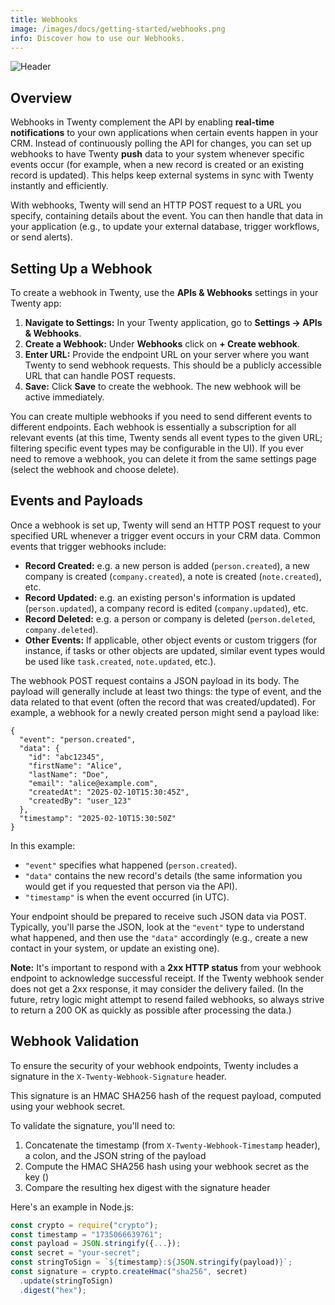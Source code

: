 ```yaml
---
title: Webhooks
image: /images/docs/getting-started/webhooks.png
info: Discover how to use our Webhooks.
---
```

<Frame>
  <img src="/images/docs/getting-started/webhooks.png" alt="Header" />
</Frame>

## Overview
Webhooks in Twenty complement the API by enabling **real-time notifications** to your own applications when certain events happen in your CRM. Instead of continuously polling the API for changes, you can set up webhooks to have Twenty **push** data to your system whenever specific events occur (for example, when a new record is created or an existing record is updated). This helps keep external systems in sync with Twenty instantly and efficiently.

With webhooks, Twenty will send an HTTP POST request to a URL you specify, containing details about the event. You can then handle that data in your application (e.g., to update your external database, trigger workflows, or send alerts).

## Setting Up a Webhook
To create a webhook in Twenty, use the **APIs & Webhooks** settings in your Twenty app:

1. **Navigate to Settings:** In your Twenty application, go to **Settings → APIs & Webhooks**.
2. **Create a Webhook:** Under **Webhooks** click on **+ Create webhook**.
3. **Enter URL:** Provide the endpoint URL on your server where you want Twenty to send webhook requests. This should be a publicly accessible URL that can handle POST requests.
4. **Save:** Click **Save** to create the webhook. The new webhook will be active immediately.

You can create multiple webhooks if you need to send different events to different endpoints. Each webhook is essentially a subscription for all relevant events (at this time, Twenty sends all event types to the given URL; filtering specific event types may be configurable in the UI). If you ever need to remove a webhook, you can delete it from the same settings page (select the webhook and choose delete).

## Events and Payloads
Once a webhook is set up, Twenty will send an HTTP POST request to your specified URL whenever a trigger event occurs in your CRM data. Common events that trigger webhooks include:

* **Record Created:** e.g. a new person is added (`person.created`), a new company is created (`company.created`), a note is created (`note.created`), etc.
* **Record Updated:** e.g. an existing person's information is updated (`person.updated`), a company record is edited (`company.updated`), etc.
* **Record Deleted:** e.g. a person or company is deleted (`person.deleted`, `company.deleted`).
* **Other Events:** If applicable, other object events or custom triggers (for instance, if tasks or other objects are updated, similar event types would be used like `task.created`, `note.updated`, etc.).

The webhook POST request contains a JSON payload in its body. The payload will generally include at least two things: the type of event, and the data related to that event (often the record that was created/updated). For example, a webhook for a newly created person might send a payload like:

```
{
  "event": "person.created",
  "data": {
    "id": "abc12345",
    "firstName": "Alice",
    "lastName": "Doe",
    "email": "alice@example.com",
    "createdAt": "2025-02-10T15:30:45Z",
    "createdBy": "user_123"
  },
  "timestamp": "2025-02-10T15:30:50Z"
}
```

In this example:
 
* `"event"` specifies what happened (`person.created`).
* `"data"` contains the new record's details (the same information you would get if you requested that person via the API).
* `"timestamp"` is when the event occurred (in UTC).

Your endpoint should be prepared to receive such JSON data via POST. Typically, you'll parse the JSON, look at the `"event"` type to understand what happened, and then use the `"data"` accordingly (e.g., create a new contact in your system, or update an existing one).
 
**Note:** It's important to respond with a **2xx HTTP status** from your webhook endpoint to acknowledge successful receipt. If the Twenty webhook sender does not get a 2xx response, it may consider the delivery failed. (In the future, retry logic might attempt to resend failed webhooks, so always strive to return a 200 OK as quickly as possible after processing the data.)

## Webhook Validation

To ensure the security of your webhook endpoints, Twenty includes a signature in the `X-Twenty-Webhook-Signature` header. 

This signature is an HMAC SHA256 hash of the request payload, computed using your webhook secret. 

To validate the signature, you'll need to:
1. Concatenate the timestamp (from `X-Twenty-Webhook-Timestamp` header), a colon, and the JSON string of the payload
2. Compute the HMAC SHA256 hash using your webhook secret as the key ()
3. Compare the resulting hex digest with the signature header

Here's an example in Node.js:

```javascript
const crypto = require("crypto");
const timestamp = "1735066639761";
const payload = JSON.stringify({...});
const secret = "your-secret";
const stringToSign = `${timestamp}:${JSON.stringify(payload)}`;
const signature = crypto.createHmac("sha256", secret)
  .update(stringToSign)
  .digest("hex");
```
